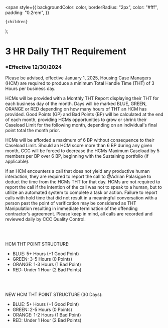 <span
style={{
      backgroundColor: color,
      borderRadius: "2px",
      color: "#fff",
      padding: "0.2rem",
    }}

>

    {children}

  </span>
);

# 3 HR Daily THT Requirement

### \*Effective 12/30/2024

Please be advised, effective January 1, 2025, Housing Case Managers (HCM) are required to produce a minimum
Total Handle Time (THT) of 3 Hours per business day.

HCMs will be provided with a Monthly THT Report displaying their THT for each business day of the month. Days
will be marked <Highlight color="#0433ff">BLUE</Highlight>, <Highlight color="#25c2a0">GREEN</Highlight>, <Highlight color="#ff9300">ORANGE</Highlight> or <Highlight color="#ff2600">RED</Highlight> depending on how many hours of THT an HCM has provided. Good
Points (GP) and Bad Points (BP) will be calculated at the end of each month, providing HCMs opportunities to grow
or shrink their Caseload Limit for the following month, depending on an individual's final point total the month
prior.

HCMs will be afforded a maximum of 6 BP without consequence to their Caseload Limit. Should an HCM score more
than 6 BP during any given month, CCC will be forced to decrease the HCMs Maximum Caseload by 5 members per
BP over 6 BP, beginning with the Sustaining portfolio (if applicable).

If an HCM encounters a call that does not yield any productive human interaction, they are required to report the
call to @Adrian Palasigue to deduct the time from the HCMs THT for that day. HCMs are not required to report the
call if the intention of the call was not to speak to a human, but to utilize an automated system to complete a task or
action. Failure to report calls with hold time that did not result in a meaningful conversation with a person past the
point of verification may be considered as <Highlight color="#ff2600">THT Manipulation</Highlight> resulting in immediate termination of the offending
contractor's agreement. Please keep in mind, all calls are recorded and reviewed daily by CCC Quality Control.

<br></br>

HCM THT POINT STRUCTURE:

- <Highlight color="#0433ff">BLUE: 5+ Hours (+1 Good Point)</Highlight>
- <Highlight color="#25c2a0">GREEN: 3-5 Hours (0 Points)</Highlight>
- <Highlight color="#ff9300">ORANGE: 1-3 Hours (1 Bad Point)</Highlight>
- <Highlight color="#ff2600">RED: Under 1 Hour (2 Bad Points)</Highlight>

<br></br>

NEW HCM THT POINT STRUCTURE (30 Days):

- <Highlight color="#0433ff">BLUE: 5+ Hours (+1 Good Point)</Highlight>
- <Highlight color="#25c2a0">GREEN: 2-5 Hours (0 Points)</Highlight>
- <Highlight color="#ff9300">ORANGE: 1-2 Hours (1 Bad Point)</Highlight>
- <Highlight color="#ff2600">RED: Under 1 Hour (2 Bad Points)</Highlight>
